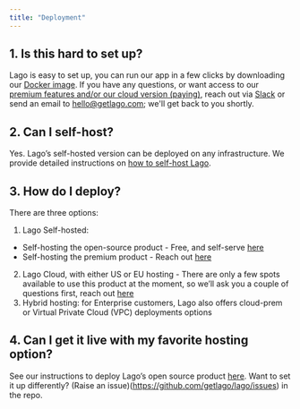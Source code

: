 ```yaml
---
title: "Deployment"
---
```


## 1. Is this hard to set up?

Lago is easy to set up, you can run our app in a few clicks by downloading our [Docker image](https://doc.getlago.com/guide/self-hosted/docker).
If you have any questions, or want access to our [premium features and/or our cloud version (paying)](https://www.getlago.com/pricing), reach out via [Slack](https://www.getlago.com/slack) or send an email to hello@getlago.com; we'll get back to you shortly.

## 2. Can I self-host?

Yes. Lago’s self-hosted version can be deployed on any infrastructure. We provide detailed instructions on [how to self-host Lago](https://docs.getlago.com/guide/self-hosted/docker).

## 3. How do I deploy?

There are three options:
1. Lago Self-hosted: 
- Self-hosting the open-source product - Free, and self-serve [here](https://doc.getlago.com/guide/self-hosted/docker)
- Self-hosting the premium product - Reach out [here](https://docs.google.com/forms/d/e/1FAIpQLSfKwXdwe3jIpPJuPs2Nmkw_3GqoUOEP1YxQ3B6frYfGgYJ11g/viewform?usp=send_form)
2. Lago Cloud, with either US or EU hosting - There are only a few spots available to use this product at the moment, so we’ll ask you a couple of questions first, reach out [here](https://docs.google.com/forms/d/e/1FAIpQLSfKwXdwe3jIpPJuPs2Nmkw_3GqoUOEP1YxQ3B6frYfGgYJ11g/viewform?usp=send_form)
3. Hybrid hosting: for Enterprise customers, Lago also offers cloud-prem or Virtual Private Cloud (VPC) deployments options


## 4. Can I get it live with my favorite hosting option?

See our instructions to deploy Lago’s open source product [here](https://doc.getlago.com/guide/self-hosted/docker).
Want to set it up differently? (Raise an issue)(https://github.com/getlago/lago/issues) in the repo.
